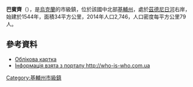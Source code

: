 {{No footnotes|time=2015-09-16T13:19:04+00:00}}
{{coord|50|38|28|N|30|1|37|E|scale:30000|display=title}}

'''巴賓齊'''（{{lang-uk|Бабинці}}），是[[烏克蘭|烏克蘭]]的市級鎮，位於該國中北部[[基輔州|基輔州]]，處於[[茲德尼日河|茲德尼日河]]右岸，始建於1544年，面積34平方公里，2014年人口2,746，人口密度每平方公里79人。

==參考資料==
* [http://gska2.rada.gov.ua/pls/z7502/A005?rdat1=30.06.2008&rf7571=15254 Облікова картка]{{dead link|date=2017年12月 |bot=InternetArchiveBot |fix-attempted=yes }}
* [https://web.archive.org/web/20100607061336/http://who-is-who.com.ua/bookmaket/miskiev2006/4/149.html Інформація взята з порталу http://who-is-who.com.ua]

{{DEFAULTSORT:Бабинці}}
[[Category:基輔州市級鎮|Category:基輔州市級鎮]]


{{Kiev-geo-stub}}
